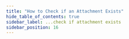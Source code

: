 ```yaml
---
title: "How to Check if an Attachment Exists"
hide_table_of_contents: true
sidebar_label: ...check if attachment exists
sidebar_position: 16
---
```





<LanguageSwitcher supportedLanguages={supportedLanguages} />

<LanguageContent language="csharp">
   <CheckIfAttachmentExistsCsharp />
</LanguageContent>

<LanguageContent language="java">
   <CheckIfAttachmentExistsJava />
</LanguageContent>

<LanguageContent language="nodejs">
   <CheckIfAttachmentExistsNodejs />
</LanguageContent>


<!---
### Session
- [What is a Session and How Does it Work](../../../client-api/session/what-is-a-session-and-how-does-it-work)
- [Loading Entities](../../../client-api/session/loading-entities)
- [How to Check if Entity has Changed](../../../client-api/session/how-to/check-if-entity-has-changed)
- [How to Check if There are Any Changes on a Session](../../../client-api/session/how-to/check-if-there-are-any-changes-on-a-session)
- [Evict Entity From a Session](../../../client-api/session/how-to/evict-entity-from-a-session)
- [Refresh Entity](../../../client-api/session/how-to/refresh-entity)


-->